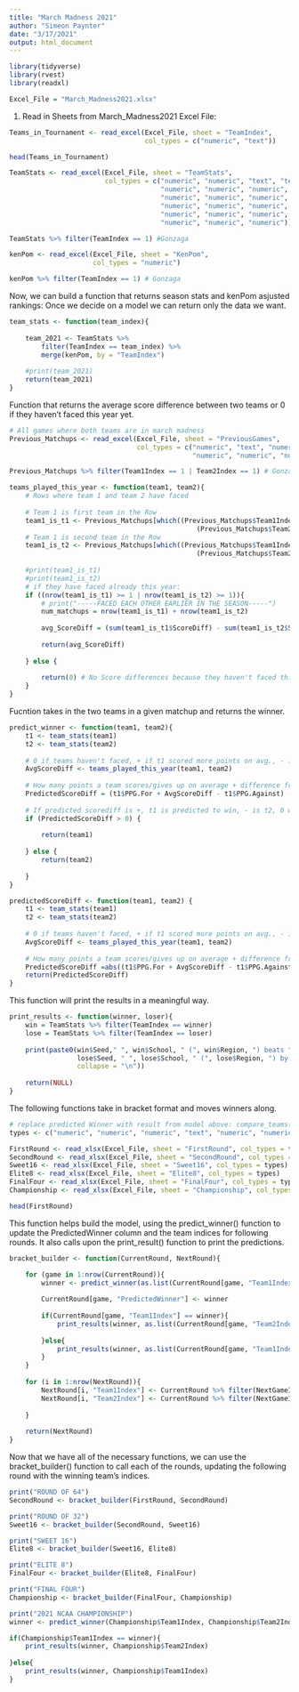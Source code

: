 ```yaml
---
title: "March Madness 2021"
author: "Simeon Paynter"
date: "3/17/2021"
output: html_document
---
```


```r
library(tidyverse)
library(rvest)
library(readxl)

Excel_File = "March_Madness2021.xlsx"
```

1) Read in Sheets from March_Madness2021 Excel File:

```r
Teams_in_Tournament <- read_excel(Excel_File, sheet = "TeamIndex",
                                  col_types = c("numeric", "text"))

head(Teams_in_Tournament)
```

```r
TeamStats <- read_excel(Excel_File, sheet = "TeamStats",
                        col_types = c("numeric", "numeric", "text", "text", "text", 
                                      "numeric", "numeric", "numeric", "numeric",
                                      "numeric", "numeric", "numeric", "numeric",
                                      "numeric", "numeric", "numeric", "numeric",
                                      "numeric", "numeric", "numeric", "numeric",
                                      "numeric", "numeric", "numeric"))

TeamStats %>% filter(TeamIndex == 1) #Gonzaga
```

```r
kenPom <- read_excel(Excel_File, sheet = "KenPom",
                     col_types = "numeric")

kenPom %>% filter(TeamIndex == 1) # Gonzaga
```

Now, we can build a function that returns season stats and kenPom asjusted rankings:
Once we decide on a model we can return only the data we want.

```r
team_stats <- function(team_index){
    
    team_2021 <- TeamStats %>% 
        filter(TeamIndex == team_index) %>%
        merge(kenPom, by = "TeamIndex")
    
    #print(team_2021)
    return(team_2021)
}
```

Function that returns the average score difference between two teams or 0 if they haven't faced this year yet.

```r
# All games where both teams are in march madness
Previous_Matchups <- read_excel(Excel_File, sheet = "PreviousGames",
                                col_types = c("numeric", "text", "numeric", "text", 
                                              "numeric", "numeric", "numeric"))

Previous_Matchups %>% filter(Team1Index == 1 | Team2Index == 1) # Gonzaga facing other March Madness Teams

teams_played_this_year <- function(team1, team2){
    # Rows where team 1 and team 2 have faced
    
    # Team 1 is first team in the Row
    team1_is_t1 <- Previous_Matchups[which((Previous_Matchups$Team1Index == team1) & 
                                               (Previous_Matchups$Team2Index == team2)), ]
    # Team 1 is second team in the Row
    team1_is_t2 <- Previous_Matchups[which((Previous_Matchups$Team1Index == team2) & 
                                               (Previous_Matchups$Team2Index == team1)), ]
    
    #print(team1_is_t1)
    #print(team1_is_t2)
    # if they have faced already this year:
    if ((nrow(team1_is_t1) >= 1 | nrow(team1_is_t2) >= 1)){
        # print("-----FACED EACH OTHER EARLIER IN THE SEASON-----")
        num_matchups = nrow(team1_is_t1) + nrow(team1_is_t2)
        
        avg_ScoreDiff = (sum(team1_is_t1$ScoreDiff) - sum(team1_is_t2$ScoreDiff)) / num_matchups
        
        return(avg_ScoreDiff)
        
    } else {
        
        return(0) # No Score differences because they haven't faced this year.
    }
}
```

Fucntion takes in the two teams in a given matchup and returns the winner.

```r
predict_winner <- function(team1, team2){
    t1 <- team_stats(team1)
    t2 <- team_stats(team2)
    
    # 0 if teams haven't faced, + if t1 scored more points on avg., - if t2 scored more on average
    AvgScoreDiff <- teams_played_this_year(team1, team2)
    
    # How many points a team scores/gives up on average + difference fro prev. matchups
    PredictedScoreDiff = (t1$PPG.For + AvgScoreDiff - t1$PPG.Against) - (t2$PPG.For - t2$PPG.Against)
    
    # If predicted scorediff is +, t1 is predicted to win, - is t2, 0 would be tie needing another else if ()
    if (PredictedScoreDiff > 0) {
        
        return(team1)
        
    } else {
        return(team2)
        
    }
}

predictedScoreDiff <- function(team1, team2) {
    t1 <- team_stats(team1)
    t2 <- team_stats(team2)
    
    # 0 if teams haven't faced, + if t1 scored more points on avg., - if t2 scored more on average
    AvgScoreDiff <- teams_played_this_year(team1, team2)
    
    # How many points a team scores/gives up on average + difference fro prev. matchups
    PredictedScoreDiff =abs((t1$PPG.For + AvgScoreDiff - t1$PPG.Against) - (t2$PPG.For - t2$PPG.Against))
    return(PredictedScoreDiff)
}
```

This function will print the results in a meaningful way.

```r
print_results <- function(winner, loser){
    win = TeamStats %>% filter(TeamIndex == winner)
    lose = TeamStats %>% filter(TeamIndex == loser)
    
    print(paste0(win$Seed," ", win$School, " (", win$Region, ") beats ", 
                 lose$Seed, " ", lose$School, " (", lose$Region, ") by ", round(predictedScoreDiff(winner,loser), 2), " points.",
                 collapse = "\n"))
    
    return(NULL)
}
```

The following functions take in bracket format and moves winners along.

```r
# replace predicted Winner with result from model above: compare_teams()
types <- c("numeric", "numeric", "numeric", "text", "numeric", "numeric")

FirstRound <- read_xlsx(Excel_File, sheet = "FirstRound", col_types = types) # Type in Winners from FirstFour
SecondRound <- read_xlsx(Excel_File, sheet = "SecondRound", col_types = types)
Sweet16 <- read_xlsx(Excel_File, sheet = "Sweet16", col_types = types)
Elite8 <- read_xlsx(Excel_File, sheet = "Elite8", col_types = types)
FinalFour <- read_xlsx(Excel_File, sheet = "FinalFour", col_types = types)
Championship <- read_xlsx(Excel_File, sheet = "Championship", col_types = types)

head(FirstRound)
```

This function helps build the model, using the predict_winner() function to update the PredictedWinner column and the team indices for following rounds. It also calls upon the print_result() function to print the predictions.

```r
bracket_builder <- function(CurrentRound, NextRound){

    for (game in 1:nrow(CurrentRound)){
        winner <- predict_winner(as.list(CurrentRound[game, "Team1Index"]), as.list(CurrentRound[game, "Team2Index"]))
        
        CurrentRound[game, "PredictedWinner"] <- winner
        
        if(CurrentRound[game, "Team1Index"] == winner){
            print_results(winner, as.list(CurrentRound[game, "Team2Index"]))
            
        }else{
            print_results(winner, as.list(CurrentRound[game, "Team1Index"]))
        }
    }
    
    for (i in 1:nrow(NextRound)){
        NextRound[i, "Team1Index"] <- CurrentRound %>% filter(NextGameIndex == as.list(NextRound[i, "GameIndex"])) %>% slice_head(n=1) %>% select(PredictedWinner)
        NextRound[i, "Team2Index"] <- CurrentRound %>% filter(NextGameIndex == as.list(NextRound[i, "GameIndex"])) %>% slice_tail(n=1) %>% select(PredictedWinner)
    
    }
    
    return(NextRound)
}
```

Now that we have all of the necessary functions, we can use the bracket_builder() function to call each of the rounds, updating the following round with the winning team's indices.

```r
print("ROUND OF 64")
SecondRound <- bracket_builder(FirstRound, SecondRound)

print("ROUND OF 32")
Sweet16 <- bracket_builder(SecondRound, Sweet16)

print("SWEET 16")
Elite8 <- bracket_builder(Sweet16, Elite8)

print("ELITE 8")
FinalFour <- bracket_builder(Elite8, FinalFour)

print("FINAL FOUR")
Championship <- bracket_builder(FinalFour, Championship)

print("2021 NCAA CHAMPIONSHIP")
winner <- predict_winner(Championship$Team1Index, Championship$Team2Index)

if(Championship$Team1Index == winner){
    print_results(winner, Championship$Team2Index)
            
}else{
    print_results(winner, Championship$Team1Index)
}
```

